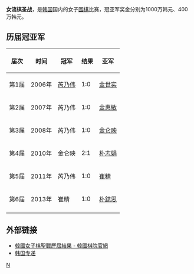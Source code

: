 '''女流棋圣战'''，是[[韩国|韩国]]国内的女子[[围棋|围棋]]比赛，冠亚军奖金分别为1000万韩元、400万韩元。

== 历届冠亚军 ==
{|  class="wikitable"
!届次||时间||冠军||结果||亚军
|-
|第1届
|2006年
|[[芮乃伟|芮乃伟]]
|1:0
|[[金世实|金世实]]
|-
|第2届
|2007年
|芮乃伟
|1:0
|[[金惠敏_(棋手)|金惠敏]]
|-
|第3届
|2008年
|芮乃伟
|1:0
|[[金仑映|金仑映]]
|-
|第4届
|2010年
|金仑映
|2:1
|[[朴志娟|朴志娟]]
|-
|第5届
|2011年
|芮乃伟
|1:0
|[[崔精|崔精]]
|-
|第6届
|2013年
|崔精
|1:0
|[[朴鋕恩|朴鋕恩]]
|-
|}

== 外部链接 ==
*[http://www.baduk.or.kr/info/gijun_view.asp?cmpt_tnmt_div=1&cmpt_code=6827 韓國女子棋聖戰歷屆結果 - 韓國棋院官網]{{Dead link|date=2019年11月 |bot=InternetArchiveBot |fix-attempted=yes }}
*[http://weiqi.sports.tom.com/zhuantinew/11.html 韩国专递]{{Wayback|url=http://weiqi.sports.tom.com/zhuantinew/11.html |date=20110629025530 }}

{{韓國圍棋比賽}}

[[Category:韩国围棋比赛|N]]